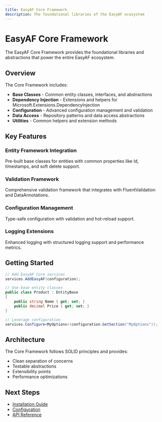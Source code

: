 ```yaml
---
title: EasyAF Core Framework
description: The foundational libraries of the EasyAF ecosystem
---
```


# EasyAF Core Framework

The EasyAF Core Framework provides the foundational libraries and abstractions that power the entire EasyAF ecosystem.

## Overview

The Core Framework includes:

- **Base Classes** - Common entity classes, interfaces, and abstractions
- **Dependency Injection** - Extensions and helpers for Microsoft.Extensions.DependencyInjection
- **Configuration** - Advanced configuration management and validation
- **Data Access** - Repository patterns and data access abstractions
- **Utilities** - Common helpers and extension methods

## Key Features

### Entity Framework Integration
Pre-built base classes for entities with common properties like Id, timestamps, and soft delete support.

### Validation Framework
Comprehensive validation framework that integrates with FluentValidation and DataAnnotations.

### Configuration Management
Type-safe configuration with validation and hot-reload support.

### Logging Extensions
Enhanced logging with structured logging support and performance metrics.

## Getting Started

```csharp
// Add EasyAF Core services
services.AddEasyAF(configuration);

// Use base entity classes
public class Product : EntityBase
{
    public string Name { get; set; }
    public decimal Price { get; set; }
}

// Leverage configuration
services.Configure<MyOptions>(configuration.GetSection("MyOptions"));
```

## Architecture

The Core Framework follows SOLID principles and provides:

- Clean separation of concerns
- Testable abstractions
- Extensibility points
- Performance optimizations

## Next Steps

- [Installation Guide](/docs/framework/installation)
- [Configuration](/docs/framework/configuration)
- [API Reference](/docs/framework/api-reference)